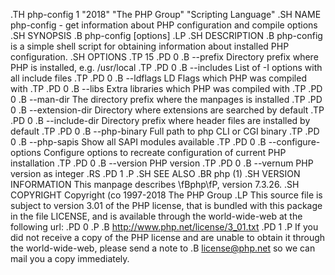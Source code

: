 .TH php\-config 1 "2018" "The PHP Group" "Scripting Language"
.SH NAME
php\-config \- get information about PHP configuration and compile options
.SH SYNOPSIS
.B php\-config
[options]
.LP
.SH DESCRIPTION
.B php\-config
is a simple shell script for obtaining information about installed PHP configuration.
.SH OPTIONS
.TP 15
.PD 0
.B \-\-prefix
Directory prefix where PHP is installed, e.g. /usr/local
.TP
.PD 0
.B \-\-includes
List of \-I options with all include files
.TP
.PD 0
.B \-\-ldflags
LD Flags which PHP was compiled with
.TP
.PD 0
.B \-\-libs
Extra libraries which PHP was compiled with
.TP
.PD 0
.B \-\-man-dir
The directory prefix where the manpages is installed
.TP
.PD 0
.B \-\-extension-dir
Directory where extensions are searched by default
.TP
.PD 0
.B \-\-include-dir
Directory prefix where header files are installed by default
.TP
.PD 0
.B \-\-php-binary
Full path to php CLI or CGI binary
.TP
.PD 0
.B \-\-php-sapis
Show all SAPI modules available
.TP
.PD 0
.B \-\-configure-options
Configure options to recreate configuration of current PHP installation
.TP
.PD 0
.B \-\-version
PHP version
.TP
.PD 0
.B \-\-vernum
PHP version as integer
.RS
.PD 1
.P
.SH SEE ALSO
.BR php (1)
.SH VERSION INFORMATION
This manpage describes \fBphp\fP, version 7.3.26.
.SH COPYRIGHT
Copyright \(co 1997\-2018 The PHP Group
.LP
This source file is subject to version 3.01 of the PHP license,
that is bundled with this package in the file LICENSE, and is
available through the world-wide-web at the following url:
.PD 0
.P
.B http://www.php.net/license/3_01.txt
.PD 1
.P
If you did not receive a copy of the PHP license and are unable to
obtain it through the world-wide-web, please send a note to
.B license@php.net
so we can mail you a copy immediately.
